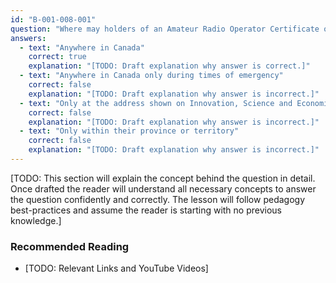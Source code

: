 ```yaml
---
id: "B-001-008-001"
question: "Where may holders of an Amateur Radio Operator Certificate operate an amateur radio station in Canada?"
answers:
  - text: "Anywhere in Canada"
    correct: true
    explanation: "[TODO: Draft explanation why answer is correct.]"
  - text: "Anywhere in Canada only during times of emergency"
    correct: false
    explanation: "[TODO: Draft explanation why answer is incorrect.]"
  - text: "Only at the address shown on Innovation, Science and Economic Development Canada records"
    correct: false
    explanation: "[TODO: Draft explanation why answer is incorrect.]"
  - text: "Only within their province or territory"
    correct: false
    explanation: "[TODO: Draft explanation why answer is incorrect.]"
---
```


[TODO: This section will explain the concept behind the question in detail. Once drafted the reader will understand all necessary concepts to answer the question confidently and correctly. The lesson will follow pedagogy best-practices and assume the reader is starting with no previous knowledge.]

### Recommended Reading

- [TODO: Relevant Links and YouTube Videos]
